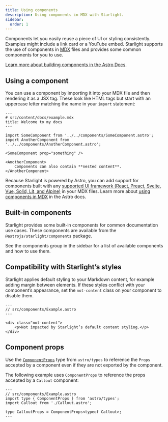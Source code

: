 ```yaml
---
title: Using components
description: Using components in MDX with Starlight.
sidebar:
  order: 1
---
```


Components let you easily reuse a piece of UI or styling consistently.
Examples might include a link card or a YouTube embed.
Starlight supports the use of components in [MDX](https://mdxjs.com/) files and provides some common components for you to use.

[Learn more about building components in the Astro Docs](https://docs.astro.build/en/core-concepts/astro-components/).

## Using a component

You can use a component by importing it into your MDX file and then rendering it as a JSX tag.
These look like HTML tags but start with an uppercase letter matching the name in your `import` statement:

```mdx
---
# src/content/docs/example.mdx
title: Welcome to my docs
---

import SomeComponent from '../../components/SomeComponent.astro';
import AnotherComponent from '../../components/AnotherComponent.astro';

<SomeComponent prop="something" />

<AnotherComponent>
	Components can also contain **nested content**.
</AnotherComponent>
```

Because Starlight is powered by Astro, you can add support for components built with any [supported UI framework (React, Preact, Svelte, Vue, Solid, Lit, and Alpine)](https://docs.astro.build/en/core-concepts/framework-components/) in your MDX files.
Learn more about [using components in MDX](https://docs.astro.build/en/guides/markdown-content/#using-components-in-mdx) in the Astro docs.

## Built-in components

Starlight provides some built-in components for common documentation use cases.
These components are available from the `@astrojs/starlight/components` package.

See the components group in the sidebar for a list of available components and how to use them.

## Compatibility with Starlight’s styles

Starlight applies default styling to your Markdown content, for example adding margin between elements.
If these styles conflict with your component’s appearance, set the `not-content` class on your component to disable them.

```astro 'class="not-content"'
---
// src/components/Example.astro
---

<div class="not-content">
	<p>Not impacted by Starlight’s default content styling.</p>
</div>
```

## Component props

Use the [`ComponentProps`](https://docs.astro.build/en/guides/typescript/#componentprops-type) type from `astro/types` to reference the `Props` accepted by a component even if they are not exported by the component.

The following example uses `ComponentProps` to reference the props accepted by a `Callout` component:

```astro
---
// src/components/Example.astro
import type { ComponentProps } from 'astro/types';
import Callout from './Callout.astro';

type CalloutProps = ComponentProps<typeof Callout>;
---
```
